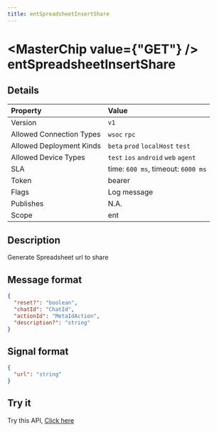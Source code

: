 ```yaml
---
title: entSpreadsheetInsertShare
---
```



# <MasterChip value={"GET"} /> entSpreadsheetInsertShare

## Details

| Property | Value | 
| :--- | :--- | 
| Version | `v1` |
| Allowed Connection Types | `wsoc` `rpc`  |
| Allowed Deployment Kinds | `beta` `prod` `localHost` `test`  |
| Allowed Device Types | `test` `ios` `android` `web` `agent`  |
| SLA | time: `600 ms`, timeout: `6000 ms` |
| Token | bearer |
| Flags | Log message |
| Publishes | N.A. |
| Scope | ent |


## Description

Generate Spreadsheet url to share

## Message format

```json copy
{
  "reset?": "boolean",
  "chatId": "ChatId",
  "actionId": "MetaIdAction",
  "description?": "string"
}
```

## Signal format

```json copy
{
  "url": "string"
}
```

## Try it

Try this API, [Click here](https://web.neome.ai/api?path=ent_entMain_entSpreadsheetInsertShare)

